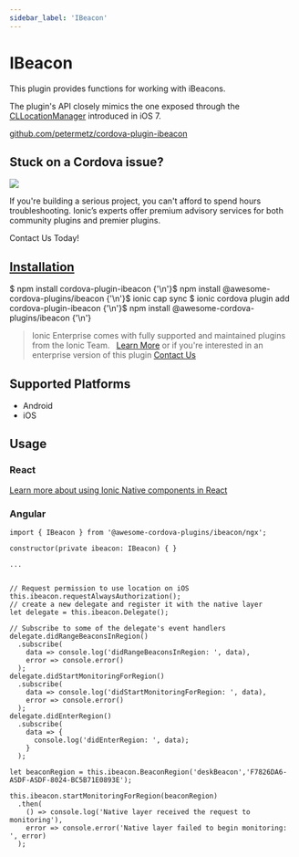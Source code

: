 ```yaml
---
sidebar_label: 'IBeacon'
---
```



# IBeacon

This plugin provides functions for working with iBeacons.

The plugin's API closely mimics the one exposed through the [CLLocationManager](https://developer.apple.com/library/ios/documentation/CoreLocation/Reference/CLLocationManager_Class/index.html) introduced in iOS 7.

<p>
  <a href="https://github.com/petermetz/cordova-plugin-ibeacon" target="_blank" rel="noopener" className="git-link">github.com/petermetz/cordova-plugin-ibeacon</a>
</p>

<h2>Stuck on a Cordova issue?</h2>
<DocsCard
  className="cordova-ee-card"
  header="Don't waste precious time on plugin issues."
  href="https://ionicframework.com/sales?product_of_interest=Ionic%20Native"
>
  <div>
    <img src="/docs/icons/native-cordova-bot.png" className="cordova-ee-img" />
    <p>If you're building a serious project, you can't afford to spend hours troubleshooting. Ionic’s experts offer premium advisory services for both community plugins and premier plugins.</p>
    <DocsButton className="native-ee-detail">Contact Us Today!</DocsButton>
  </div>
</DocsCard>

<h2 id="installation">
  <a href="#installation">Installation</a>
</h2>
<Tabs
  groupId="runtime"
  defaultValue="Capacitor"
  values={[
    { value: 'Capacitor', label: 'Capacitor' },
    { value: 'Cordova', label: 'Cordova' },
    { value: 'Enterprise', label: 'Enterprise' },
  ]}
>
  <TabItem value="Capacitor">
    <CodeBlock className="language-shell">
      $ npm install cordova-plugin-ibeacon {'\n'}$ npm install @awesome-cordova-plugins/ibeacon {'\n'}$ ionic cap sync
    </CodeBlock>
  </TabItem>
  <TabItem value="Cordova">
    <CodeBlock className="language-shell">
      $ ionic cordova plugin add cordova-plugin-ibeacon {'\n'}$ npm install @awesome-cordova-plugins/ibeacon {'\n'}
    </CodeBlock>
  </TabItem>
  <TabItem value="Enterprise">
    <blockquote>
      Ionic Enterprise comes with fully supported and maintained plugins from the Ionic Team. &nbsp;
      <a className="btn" href="https://ionic.io/docs/premier-plugins">Learn More</a> or if you're interested in an enterprise version of this plugin <a className="btn" href="https://ionicframework.com/sales?product_of_interest=Ionic%20Enterprise%20Engine">Contact Us</a>
    </blockquote>
  </TabItem>
</Tabs>

## Supported Platforms

- Android
- iOS

## Usage

### React

[Learn more about using Ionic Native components in React](../native-community.mdx#react)

### Angular

```tsx
import { IBeacon } from '@awesome-cordova-plugins/ibeacon/ngx';

constructor(private ibeacon: IBeacon) { }

...


// Request permission to use location on iOS
this.ibeacon.requestAlwaysAuthorization();
// create a new delegate and register it with the native layer
let delegate = this.ibeacon.Delegate();

// Subscribe to some of the delegate's event handlers
delegate.didRangeBeaconsInRegion()
  .subscribe(
    data => console.log('didRangeBeaconsInRegion: ', data),
    error => console.error()
  );
delegate.didStartMonitoringForRegion()
  .subscribe(
    data => console.log('didStartMonitoringForRegion: ', data),
    error => console.error()
  );
delegate.didEnterRegion()
  .subscribe(
    data => {
      console.log('didEnterRegion: ', data);
    }
  );

let beaconRegion = this.ibeacon.BeaconRegion('deskBeacon','F7826DA6-ASDF-ASDF-8024-BC5B71E0893E');

this.ibeacon.startMonitoringForRegion(beaconRegion)
  .then(
    () => console.log('Native layer received the request to monitoring'),
    error => console.error('Native layer failed to begin monitoring: ', error)
  );
```
